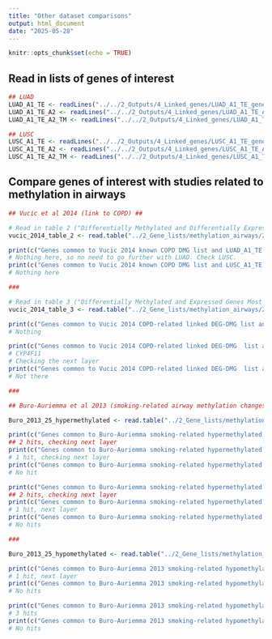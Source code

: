 ```yaml
---
title: "Other dataset comparisons"
output: html_document
date: "2025-05-28"
---
```


```r
knitr::opts_chunk$set(echo = TRUE)
```

## Read in lists of genes of interest
```r
## LUAD
LUAD_A1_TE <- readLines("../../2_Outputs/4_Linked_genes/LUAD_A1_TE_genes_20250514.txt")
LUAD_A1_TE_A2 <- readLines("../../2_Outputs/4_Linked_genes/LUAD_A1_TE_A2_genes_20250514.txt")
LUAD_A1_TE_A2_TM <- readLines("../../2_Outputs/4_Linked_genes/LUAD_A1_TE_A2_TM_genes_20250528.txt")

## LUSC
LUSC_A1_TE <- readLines("../../2_Outputs/4_Linked_genes/LUSC_A1_TE_genes_20250514.txt")
LUSC_A1_TE_A2 <- readLines("../../2_Outputs/4_Linked_genes/LUSC_A1_TE_A2_genes_20250514.txt")
LUSC_A1_TE_A2_TM <- readLines("../../2_Outputs/4_Linked_genes/LUSC_A1_TE_A2_TM_genes_20250528.txt")

```



## Compare genes of interest with studies related to methylation in airways
```r

## Vucic et al 2014 (link to COPD) ##

# Read in table 2 ("Differentially Methylated and Differentially Expressed Genes in Chronic Obstructive Pulmonary Disease Small Airways Previously Associated with Chronic Obstructive Pulmonary Disease")
vucic_2014_table_2 <- read.table("../2_Gene_lists/methylation_airways/24298892/24298892_vucic_2014_table_2", sep = '\t', header = TRUE)

print(c("Genes common to Vucic 2014 known COPD DMG list and LUAD_A1_TE: ", intersect(LUAD_A1_TE, vucic_2014_table_2$Symbol)))
# Nothing here, so no need to go further with LUAD. Check LUSC.
print(c("Genes common to Vucic 2014 known COPD DMG list and LUSC_A1_TE: ", intersect(LUSC_A1_TE, vucic_2014_table_2$Symbol)))
# Nothing here

###

# Read in table 3 ("Differentially Methylated and Expressed Genes Most Likely Under Epigenetic Control in Chronic Obstructive Pulmonary Disease Small Airways")
vucic_2014_table_3 <- read.table("../2_Gene_lists/methylation_airways/24298892/24298892_vucic_2014_table_3", sep = '\t', header = TRUE)

print(c("Genes common to Vucic 2014 COPD-related linked DEG-DMG list and LUAD_A1_TE: ", intersect(LUAD_A1_TE, vucic_2014_table_3$Ref_Seq)))
# Nothing

print(c("Genes common to Vucic 2014 COPD-related linked DEG-DMG  list and LUSC_A1_TE: ", intersect(LUSC_A1_TE, vucic_2014_table_3$Ref_Seq)))
# CYP4F11
# Checking the next layer
print(c("Genes common to Vucic 2014 COPD-related linked DEG-DMG  list and LUSC_A1_TE_A2: ", intersect(LUSC_A1_TE_A2, vucic_2014_table_3$Ref_Seq)))
# Not there

###

## Buro-Auriemma et al 2013 (smoking-related airway methylation changes)##

Buro_2013_25_hypermethylated <- read.table("../2_Gene_lists/methylation_airways/23842454/23842454_Buro_2013_25_hypermethylated.txt")

print(c("Genes common to Buro-Auriemma smoking-related hypermethylated gene list and LUAD_A1_TE:", intersect(LUAD_A1_TE, Buro_2013_25_hypermethylated$V1)))
## 2 hits, checking next layer
print(c("Genes common to Buro-Auriemma smoking-related hypermethylated gene list and LUAD_A1_TE_A2:", intersect(LUAD_A1_TE_A2, Buro_2013_25_hypermethylated$V1)))
# 1 hit, checking next layer
print(c("Genes common to Buro-Auriemma smoking-related hypermethylated gene list and LUAD_A1_TE_A2_TM:", intersect(LUAD_A1_TE_A2_TM, Buro_2013_25_hypermethylated$V1)))
# No hit

print(c("Genes common to Buro-Auriemma smoking-related hypermethylated gene list and LUSC_A1_TE: ", intersect(LUSC_A1_TE, Buro_2013_25_hypermethylated$V1)))
## 2 hits, checking next layer
print(c("Genes common to Buro-Auriemma smoking-related hypermethylated gene list and LUSC_A1_TE_A2: ", intersect(LUSC_A1_TE_A2, Buro_2013_25_hypermethylated$V1)))
# 1 hit, next layer
print(c("Genes common to Buro-Auriemma smoking-related hypermethylated gene list and LUSC_A1_TE_A2_TM: ", intersect(LUSC_A1_TE_A2_TM, Buro_2013_25_hypermethylated$V1)))
# No hits

###

Buro_2013_25_hypomethylated <- read.table("../2_Gene_lists/methylation_airways/23842454/23842454_Buro_2013_25_hypomethylated.txt")

print(c("Genes common to Buro-Auriemma 2013 smoking-related hypomethylated gene list and LUAD_A1_TE:", intersect(LUAD_A1_TE, Buro_2013_25_hypomethylated$V1)))
# 1 hit, next layer
print(c("Genes common to Buro-Auriemma 2013 smoking-related hypomethylated gene list and LUAD_A1_TE_A2:", intersect(LUAD_A1_TE_A2, Buro_2013_25_hypomethylated$V1)))
# No hits

print(c("Genes common to Buro-Auriemma 2013 smoking-related hypomethylated gene list and LUSC_A1_TE:", intersect(LUSC_A1_TE, Buro_2013_25_hypomethylated$V1)))
# 3 hits
print(c("Genes common to Buro-Auriemma 2013 smoking-related hypomethylated gene list and LUSC_A1_TE_A2:", intersect(LUSC_A1_TE_A2, Buro_2013_25_hypomethylated$V1)))
# No hits

```



